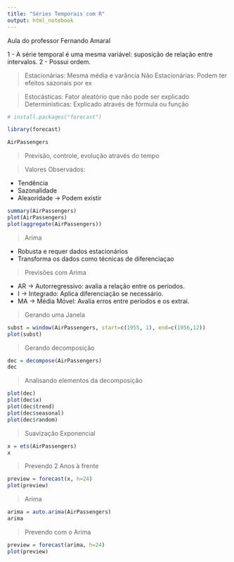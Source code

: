 ```yaml
---
title: "Séries Temporais com R"
output: html_notebook
---
```


Aula do professor Fernando Amaral

1 - A série temporal é uma mesma variável: suposição de relação entre intervalos. 2 - Possui ordem.

> Estacionárias: Mesma média e varância Não Estacionárias: Podem ter efeitos sazonais por ex

> Estocásticas: Fator aleatório que não pode ser explicado Determinísticas: Explicado através de fórmula ou função

```r
# install.packages("forecast")

library(forecast)

AirPassengers

```

> Previsão, controle, evolução através do tempo

> Valores Observados:

-   Tendência
-   Sazonalidade
-   Aleaoridade -\> Podem existir

```r
summary(AirPassengers)
plot(AirPassengers)
plot(aggregate(AirPassengers))
```

> Arima

-   Robusta e requer dados estacionários
-   Transforma os dados como técnicas de diferenciaçao

> Previsões com Arima

-   AR -\> Autorregressivo: avalia a relação entre os períodos.
-   I -\> Integrado: Aplica diferenciação se necessário.
-   MA -\> Média Móvel: Avalia erros entre períodos e os extrai.

> Gerando uma Janela

```r
subst = window(AirPassengers, start=c(1955, 1), end=c(1956,12))
plot(subst)
```

> Gerando decomposição

```r
dec = decompose(AirPassengers)
dec
```

> Analisando elementos da decomposição

```r
plot(dec)
plot(dec$x)
plot(dec$trend)
plot(dec$seasonal)
plot(dec$random)
```

> Suavização Exponencial

```r
x = ets(AirPassengers)
x
```

> Prevendo 2 Anos à frente

```r

preview = forecast(x, h=24)
plot(preview)

```

> Arima

```r
arima = auto.arima(AirPassengers)
arima
```

> Prevendo com o Arima

```r
preview = forecast(arima, h=24)
plot(preview)

```
